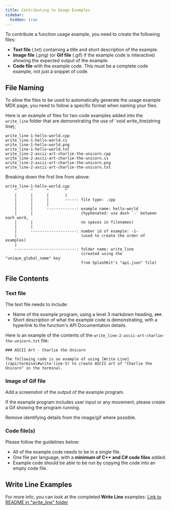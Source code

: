 ```yaml
---
title: Contributing to Usage Examples
sidebar:
  hidden: true
---
```


To contribute a function usage example, you need to create the following files:

- **Text file** (.txt) containing a title and short description of the example.
- **Image file** (.png) (or **Gif file** (.gif) if the example code is interactive) showing the expected output of the example.
- **Code file** with the example code. This must be a complete code example, not just a snippet of code.

## File Naming

To allow the files to be used to automatically generate the usage example MDX page, you need to follow a specific format when naming your files.

Here is an example of files for two code examples added into the `write_line` folder that are demonstrating the use of `void write_line(string line);

```text
write_line-1-hello-world.cpp
write_line-1-hello-world.cs
write_line-1-hello-world.png
write_line-1-hello-world.txt
write_line-2-ascii-art-charlie-the-unicorn.cpp
write_line-2-ascii-art-charlie-the-unicorn.cs
write_line-2-ascii-art-charlie-the-unicorn.png
write_line-2-ascii-art-charlie-the-unicorn.txt
```

Breaking down the first line from above:

```text
write_line-1-hello-world.cpp
    ^      ^      ^       ^
    |      |      |       |
    |      |      |       -----: file type: .cpp
    |      |      |
    |      |      -------------: example name: hello-world
    |      |                     (hyphenated: use dash `-` between each word,
    |      |                     no spaces in filenames)
    |      |
    |      --------------------: number id of example: -1-
    |                            (used to create the order of examples)
    |
    ---------------------------: folder name: write_line
                                 (created using the "unique_global_name" key
                                 from SplashKit's "api.json" file)
```

## File Contents

### Text file

The text file needs to include:

- Name of the example program, using a level 3 markdown heading, `###`.
- Short description of what the example code is demonstrating, with a hyperlink to the function's API Documentation details.

Here is an example of the contents of the `write_line-2-ascii-art-charlie-the-unicorn.txt` file:

```text
### ASCII Art - Charlie the Unicorn

The following code is an example of using [Write Line](/api/terminal#write-line-5) to create ASCII art of "Charlie the Unicorn" in the terminal.
```

### Image of Gif file

Add a screenshot of the output of the example program.

If the example program includes user input or any movement, please create a Gif showing the program running.

Remove identifying details from the image/gif where possible.

### Code file(s)

Please follow the guidelines below:

- All of the example code needs to be in a single file.
- One file per language, with a **minimum of C++ and C# code files** added.
- Example code should be able to be run by copying the code into an empty code file.

## Write Line Examples

For more info, you can look at the completed **Write Line** examples: [Link to README in "write_line" folder](/src/assets/usage-examples-code/terminal/write_line/README.md)
